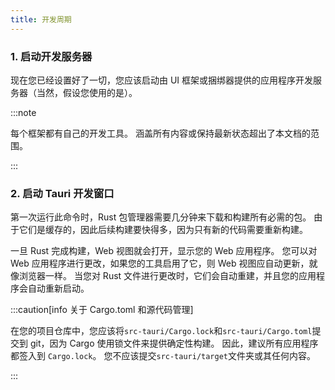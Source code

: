 ```yaml
---
title: 开发周期
---
```



### 1. 启动开发服务器

现在您已经设置好了一切，您应该启动由 UI 框架或捆绑器提供的应用程序开发服务器（当然，假设您使用的是）。

:::note

每个框架都有自己的开发工具。 涵盖所有内容或保持最新状态超出了本文档的范围。

:::

### 2. 启动 Tauri 开发窗口

<CommandTabs
	npm="npm run tauri dev"
	yarn="yarn tauri dev"
	pnpm="pnpm tauri dev"
	cargo="cargo tauri dev"
/>

第一次运行此命令时，Rust 包管理器需要几分钟来下载和构建所有必需的包。 由于它们是缓存的，因此后续构建要快得多，因为只有新的代码需要重新构建。

一旦 Rust 完成构建，Web 视图就会打开，显示您的 Web 应用程序。 您可以对 Web 应用程序进行更改，如果您的工具启用了它，则 Web 视图应自动更新，就像浏览器一样。 当您对 Rust 文件进行更改时，它们会自动重建，并且您的应用程序会自动重新启动。

:::caution[info 关于 Cargo.toml 和源代码管理]

在您的项目仓库中，您应该将`src-tauri/Cargo.lock`和`src-tauri/Cargo.toml`提交到 git，因为 Cargo 使用锁文件来提供确定性构建。 因此，建议所有应用程序都签入到 `Cargo.lock`。 您不应该提交`src-tauri/target`文件夹或其任何内容。

:::
